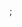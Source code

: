 ; {{nowrap|Classic}}
{{LSR
| latest release version = 5.0.20204
| latest release date = {{start date and age|2020|11|04|df=yes}}<ref name="Fiddler on sp">{{cite web|title=Fiddler Editor's Review|url=http://fiddler.findmysoft.com|publisher=FindMySoft|date=2018-06-28}}</ref>
}}<br>
; {{nowrap|Everywhere}}
{{LSR
| latest release version = 1.4.1
| latest release date = {{start date and age|2020|12|16|df=yes}}
}}<br>